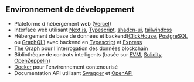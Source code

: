 ## Environnement de développement

- Plateforme d'hébergement web ([Vercel](https://www.vercel.com/))  
- Interface web utilisant [Next.js](https://nextjs.org/), [Typescript](https://www.typescriptlang.org/), [shadcn-ui](https://ui.shadcn.com/), [tailwindcss](https://tailwindcss.com/)  
- Hébergement de base de données et backend([ClickHouse](https://clickhouse.com/), [PostgreSQL](https://www.postgresql.org/) ou [GraphQL](https://graphql.org/)) avec backend en [Typescript](https://www.typescriptlang.org/) et [Express](https://expressjs.com/)  
- [The Graph](https://thegraph.com/) pour l'interrogation des données blockchain  
- Bibliothèque de contrats intelligents (basée sur [EVM](https://ethereum.org/developers/docs/evm/), [Solidity](https://soliditylang.org/), [OpenZeppelin](https://www.openzeppelin.com/))
- [Docker](https://www.docker.com/) pour l'environnement conteneurisé  
- Documentation API utilisant [Swagger](https://swagger.io/) et [OpenAPI](https://www.openapis.org/)

